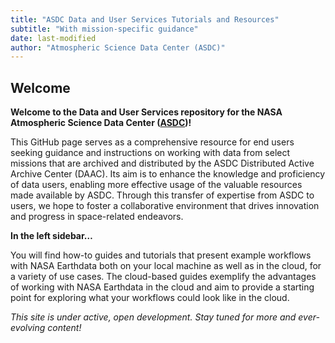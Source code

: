 ```yaml
---
title: "ASDC Data and User Services Tutorials and Resources"
subtitle: "With mission-specific guidance"
date: last-modified
author: "Atmospheric Science Data Center (ASDC)"
---
```


## Welcome {#welcome}

**Welcome to the Data and User Services repository for the
NASA Atmospheric Science Data Center ([ASDC](https://eosweb.larc.nasa.gov/))!**

This GitHub page serves as a comprehensive resource for end users
seeking guidance and instructions on
working with data from select missions that are archived and distributed by
the ASDC Distributed Active Archive Center (DAAC).
Its aim is to enhance the knowledge and proficiency of data users,
enabling more effective usage of the valuable resources made available by ASDC.
Through this transfer of expertise from ASDC to users, we hope to
foster a collaborative environment that drives innovation and progress in space-related endeavors.

**In the left sidebar...**

You will find how-to guides and tutorials that present example workflows with
NASA Earthdata both on your local machine as well as in the cloud, for a variety of use cases.
The cloud-based guides exemplify the advantages of working with NASA Earthdata in the cloud and
aim to provide a starting point for exploring what your workflows could look like in the cloud.


*This site is under active, open development. Stay tuned for more and ever-evolving content!* 
